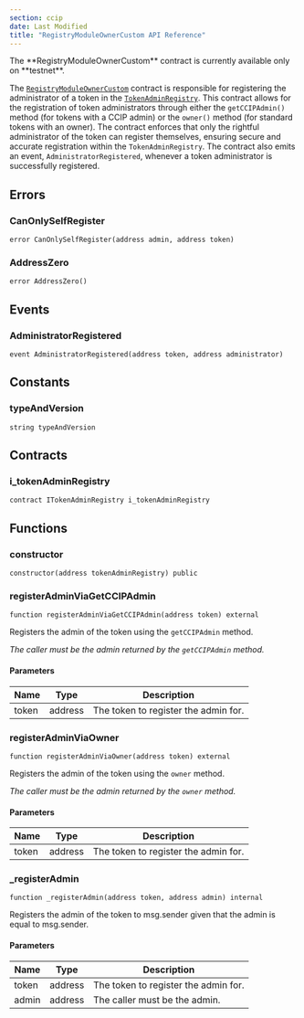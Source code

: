 ```yaml
---
section: ccip
date: Last Modified
title: "RegistryModuleOwnerCustom API Reference"
---
```



<CcipCommon callout="importCCIPPackage" />

<Aside type="note" title="Testnet Only">
  The **RegistryModuleOwnerCustom** contract is currently available only on **testnet**.
</Aside>

The [`RegistryModuleOwnerCustom`](https://github.com/smartcontractkit/ccip/blob/ccip-develop/contracts/src/v0.8/ccip/tokenAdminRegistry/RegistryModuleOwnerCustom.sol) contract is responsible for registering the administrator of a token in the [`TokenAdminRegistry`](/ccip/api-reference/token-admin-registry). This contract allows for the registration of token administrators through either the `getCCIPAdmin()` method (for tokens with a CCIP admin) or the `owner()` method (for standard tokens with an owner). The contract enforces that only the rightful administrator of the token can register themselves, ensuring secure and accurate registration within the `TokenAdminRegistry`. The contract also emits an event, `AdministratorRegistered`, whenever a token administrator is successfully registered.

## Errors

### CanOnlySelfRegister

```solidity
error CanOnlySelfRegister(address admin, address token)
```

### AddressZero

```solidity
error AddressZero()
```

## Events

### AdministratorRegistered

```solidity
event AdministratorRegistered(address token, address administrator)
```

## Constants

### typeAndVersion

```solidity
string typeAndVersion
```

## Contracts

### i_tokenAdminRegistry

```solidity
contract ITokenAdminRegistry i_tokenAdminRegistry
```

## Functions

### constructor

```solidity
constructor(address tokenAdminRegistry) public
```

### registerAdminViaGetCCIPAdmin

```solidity
function registerAdminViaGetCCIPAdmin(address token) external
```

Registers the admin of the token using the `getCCIPAdmin` method.

_The caller must be the admin returned by the `getCCIPAdmin` method._

#### Parameters

| Name  | Type    | Description                          |
| ----- | ------- | ------------------------------------ |
| token | address | The token to register the admin for. |

### registerAdminViaOwner

```solidity
function registerAdminViaOwner(address token) external
```

Registers the admin of the token using the `owner` method.

_The caller must be the admin returned by the `owner` method._

#### Parameters

| Name  | Type    | Description                          |
| ----- | ------- | ------------------------------------ |
| token | address | The token to register the admin for. |

### \_registerAdmin

```solidity
function _registerAdmin(address token, address admin) internal
```

Registers the admin of the token to msg.sender given that the admin is equal to msg.sender.

#### Parameters

| Name  | Type    | Description                          |
| ----- | ------- | ------------------------------------ |
| token | address | The token to register the admin for. |
| admin | address | The caller must be the admin.        |
